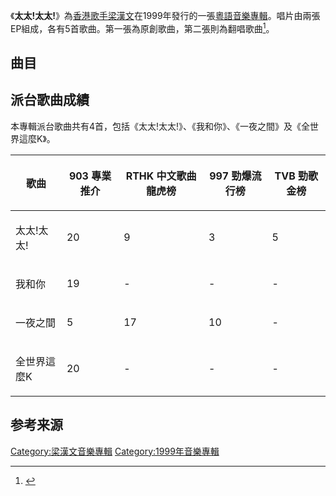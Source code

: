 {{Infobox album
| name       = 太太!太太!
| type       = [[專輯|專輯]]
| artist     = [[梁漢文|梁漢文]]
| cover      = 太太太太-Edmond Leung.jpeg
| caption    = 
<!-- 未知參數 | background = green -->
| released   = 1999年10月13日
| genre      = 粵語流行音樂
| label      = [[華星唱片|華星唱片]]
| length     = 
| producer   = 
| reviews    = 
| prev_title = [[隨時行樂|隨時行樂]]
| prev_year  = 1999
| next_title = [[梁漢文演唱會99.Edmond_K_Live|梁漢文演唱會99.Edmond K Live]]
| next_year  = 2000
}}
《'''太太!太太!'''》為[[香港|香港]][[歌手|歌手]][[梁漢文|梁漢文]]在1999年發行的一張[[粵語|粵語]][[音樂專輯|音樂專輯]]。唱片由兩張EP組成，各有5首歌曲。第一張為原創歌曲，第二張則為翻唱歌曲<ref>{{Cite web |url=https://mojim.com/twy100094x2x9999.htm |title=專輯介紹：太太!太太! |accessdate=2016-04-28 |archive-date=2017-03-05 |archive-url=https://web.archive.org/web/20170305002528/https://mojim.com/twy100094x2x9999.htm |dead-url=no }}</ref>。

==曲目==
{{Tracklist
| headline = Disc 1
| font_size = 100%

| title1 = 太太!太太!
| music1 = 神棍人
| lyrics1 = 王車公
| arranger1 = 孖丙音樂團
| producer1 = [[王雙駿|王雙駿]]

| title2 = 全世界這麼K
| music2 = [[劉諾生|劉諾生]]
| lyrics2 = [[周耀輝|周耀輝]]
| arranger2 = 王雙駿
| producer2 = 王雙駿

| title3 = 人間失格
| music3 = [[柳重言|柳重言]]
| lyrics3 = [[林夕|林夕]]
| arranger3 = 王雙駿
| producer3 = 王雙駿

| title4 = 一夜之間
| music4 = [[鍾國仁|Chinese]]
| lyrics4 = 林夕
| arranger4 = Chinese
| producer4 = 王雙駿

| title5 = 現在就愛我
| music5 = [[周博賢|Adrian Chow]]
| lyrics5 = 林夕
| arranger5 = [[梁基爵|梁基爵]]
| producer5 = 王雙駿
}}

{{Tracklist
| headline = Disc 2
| font_size = 100%

| title1 = 我和你
| music1 = 平田謙吾
| lyrics1 = [[林振強|林振強]]
| arranger1 = Chinese
| producer1 = 王雙駿
| longnote1 = 原唱者 [[陳百強|陳百強]]

| title2 = 六月天
| music2 = [[筒美京平|筒美京平]]
| lyrics2 = [[鄭國江|鄭國江]]
| arranger2 = 王雙駿
| producer2 = 王雙駿
| longnote2 = 原唱者 [[陳秋霞|陳秋霞]]

| title3 = 失樂園
| music3 = 周初晨
| lyrics3 = [[黃偉文|黃偉文]]
| arranger3 = [[劉祖德|劉祖德]]
| producer3 = 王紀華
| longnote3 = 原唱者 [[草蜢|草蜢]]

| title4 = 細水長流
| music4 = Manuel Aiejandro<BR>Marian Beigbeder
| lyrics4 = 林振強
| arranger4 = 劉祖德
| producer4 = 王紀華
| longnote4 = 原唱者 [[蔡齡齡|蔡齡齡]]

| title5 = 如泣如訴
| music5 = [[陳煥昌|小蟲]]
| lyrics5 = [[潘源良|潘源良]]
| arranger5 = 劉祖德
| producer5 = 王紀華
| longnote5 = 原唱者 [[杜德偉|杜德偉]]
}}

==派台歌曲成績==
本專輯派台歌曲共有4首，包括《太太!太太!》、《我和你》、《一夜之間》及《全世界這麼K》。
{| class="wikitable"
|-
!歌曲||903 專業推介||RTHK 中文歌曲龍虎榜||997 勁爆流行榜||TVB 勁歌金榜
|-
| 太太!太太! || 20 || 9 || 3 || 5
|-
| 我和你 || 19 || - || - || -
|-
| 一夜之間 || 5 || 17 || 10 || -
|-
| 全世界這麼K || 20 || - || - || -
|}

==参考来源==
{{reflist}}


{{梁漢文}}
[[Category:梁漢文音樂專輯|Category:梁漢文音樂專輯]]
[[Category:1999年音樂專輯|Category:1999年音樂專輯]]